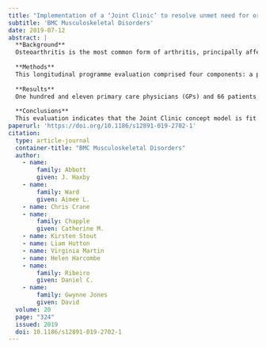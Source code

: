 ```yaml
---
title: "Implementation of a ‘Joint Clinic’ to resolve unmet need for orthopaedic services in patients with hip and knee osteoarthritis: a program evaluation"
subtitle: 'BMC Musculoskeletal Disorders'
date: 2019-07-12
abstract: |
  **Background**
  Osteoarthritis is the most common form of arthritis, principally affecting the older population. Highly prevalent, disabling diseases such as osteoarthritis strain the capacity of health systems, and can result in unmet need for services. The Joint Clinic was initiated to provide secondary care consultations and access to outpatient services for people with advanced hip or knee osteoarthritis, who were referred by their general practitioner for orthopaedic consultation but not offered an orthopaedic specialist appointment.
  
  **Methods**
  This longitudinal programme evaluation comprised four components: a proof-of-concept evaluation; an implementation evaluation; a process evaluation; and an outcomes evaluation. Interviews and surveys of general practitioners, staff, and patients were conducted pre- and post-implementation. Interviews were transcribed, and thematic analysis was completed. In addition, Joint Clinic patient visits and outcomes were reviewed.
  
  **Results**
  One hundred and eleven primary care physicians (GPs) and 66 patients were surveyed, and 28 semi-structured interviews of hospital staff and GPs were conducted. Proof of concept was satisfied. Interim and final implementation evaluations indicated adherence to the concept model, high levels of acceptance of and confidence in the programme and its staff, and timely completion within budget. Process evaluation revealed positive impacts of the programme and positive stakeholder perceptions, with some weaknesses in communication to the outer context of primary care. The Joint Clinic saw a total of 637 patient visits during 2 years of operation. Unmet need was reduced by 90%. Patient and referring physician satisfaction was high. Hospital management confirmed that the programme will continue.
  
  **Conclusions**
  This evaluation indicates that the Joint Clinic concept model is fit for purpose, functioned well within the organisation, and achieved its primary objective of reducing unmet need of secondary care consultation for those suffering advanced hip or knee osteoarthritis.
paperurl: 'https://doi.org/10.1186/s12891-019-2702-1'
citation: 
  type: article-journal
  container-title: "BMC Musculoskeletal Disorders"
  author:
    - name:
        family: Abbott
        given: J. Haxby
    - name:
        family: Ward
        given: Aimee L.
    - name: Chris Crane
    - name:
        family: Chapple
        given: Catherine M.
    - name: Kirsten Stout
    - name: Liam Hutton
    - name: Virginia Martin
    - name: Helen Harcombe
    - name:
        family: Ribeiro
        given: Daniel C.
    - name:
        family: Gwynne Jones
        given: David
  volume: 20
  page: "324"
  issued: 2019
  doi: 10.1186/s12891-019-2702-1
---
```

